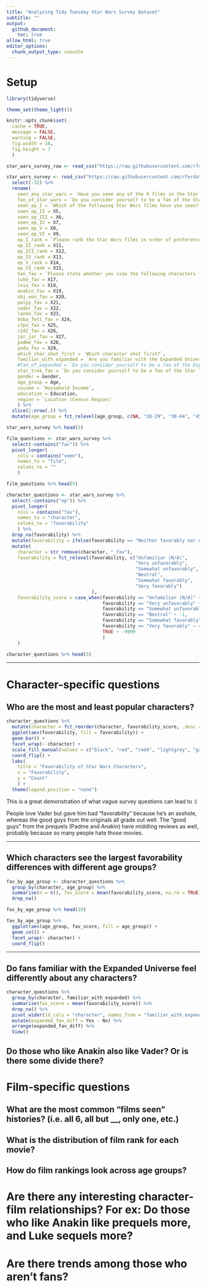 ```yaml
---
title: "Analyzing Tidy Tuesday Star Wars Survey Dataset"
subtitle: ""
output:
  github_document:
    toc: true
allow_html: true
editor_options:
  chunk_output_type: console
---
```


# Setup

```r

library(tidyverse)

theme_set(theme_light())

knitr::opts_chunk$set(
  cache = TRUE,
  message = FALSE, 
  warning = FALSE, 
  fig.width = 10, 
  fig.height = 7
  )

```

```r

star_wars_survey_raw <- read_csv("https://raw.githubusercontent.com/rfordatascience/tidytuesday/master/data/2018/2018-05-14/week7_starwars.csv")

star_wars_survey <- read_csv("https://raw.githubusercontent.com/rfordatascience/tidytuesday/master/data/2018/2018-05-14/week7_starwars.csv") %>%
  select(-32) %>% 
  rename(
    seen_any_star_wars = `Have you seen any of the 6 films in the Star Wars franchise?`,
    fan_of_star_wars = `Do you consider yourself to be a fan of the Star Wars film franchise?`,
    seen_ep_I = `Which of the following Star Wars films have you seen? Please select all that apply.`,
    seen_ep_II = X5,
    seen_ep_III = X6,
    seen_ep_IV = X7,
    seen_ep_V = X8,
    seen_ep_VI = X9,
    ep_I_rank = `Please rank the Star Wars films in order of preference with 1 being your favorite film in the franchise and 6 being your least favorite film.`,
    ep_II_rank = X11,
    ep_III_rank = X12,
    ep_IV_rank = X13,
    ep_V_rank = X14,
    ep_VI_rank = X15,
    han_fav = `Please state whether you view the following characters favorably, unfavorably, or are unfamiliar with him/her.`,
    luke_fav = X17,
    leia_fav = X18,
    anakin_fav = X19,
    obi_won_fav = X20,
    palpy_fav = X21,
    vader_fav = X22,
    lando_fav = X23,
    boba_fett_fav = X24,
    c3po_fav = X25,
    r2d2_fav = X26,
    jar_jar_fav = X27,
    padme_fav = X28,
    yoda_fav = X29,
    which_char_shot_first = `Which character shot first?`,
    familiar_with_expanded = `Are you familiar with the Expanded Universe?`,
    #fan_of_expanded = `Do you consider yourself to be a fan of the Expanded Universe?\u008c\xe6`,
    star_trek_fan = `Do you consider yourself to be a fan of the Star Trek franchise?`,
    gender = Gender,
    age_group = Age,
    income = `Household Income`,
    education = Education,
    region = `Location (Census Region)`
    ) %>% 
  slice(2:nrow(.)) %>% 
  mutate(age_group = fct_relevel(age_group, c(NA, "18-29", "30-44", "45-60", "> 60")))

star_wars_survey %>% head(5)

```

```r

film_questions <- star_wars_survey %>% 
  select(-contains("fav")) %>% 
  pivot_longer(
    cols = contains("seen"),
    names_to = "film",
    values_to = ""
    )

film_questions %>% head(5)

```

```r

character_questions <- star_wars_survey %>%  
  select(-contains("ep")) %>% 
  pivot_longer(
    cols = contains("fav"),
    names_to = "character", 
    values_to = "favorability"
    ) %>%
  drop_na(favorability) %>% 
  mutate(favorability = ifelse(favorability == "Neither favorably nor unfavorably (neutral)", "Neutral", favorability)) %>% 
  mutate(
    character = str_remove(character, "_fav"),
    favorability = fct_relevel(favorability, c("Unfamiliar (N/A)", 
                                               "Very unfavorably", 
                                               "Somewhat unfavorably", 
                                               "Neutral", 
                                               "Somewhat favorably",
                                               "Very favorably")
                               ),
    favorability_score = case_when(favorability == "Unfamiliar (N/A)" ~ 0,
                                   favorability == "Very unfavorably" ~ -3,
                                   favorability == "Somewhat unfavorably" ~ -2,
                                   favorability == "Neutral" ~ -1,
                                   favorability == "Somewhat favorably" ~ 2,
                                   favorability == "Very favorably" ~ 4,
                                   TRUE ~ -9999
                                   )
    )

character_questions %>% head(5)

```

----------

# Character-specific questions

## Who are the most and least popular characters?
```r

character_questions %>% 
  mutate(character = fct_reorder(character, favorability_score, .desc = TRUE)) %>% 
  ggplot(aes(favorability, fill = favorability)) +
  geom_bar() +
  facet_wrap(~ character) +
  scale_fill_manual(values = c("black", "red", "red4", "lightgrey", "green4", "green")) +
  coord_flip() +
  labs(
    title = "Favorability of Star Wars Characters",
    x = "Favorability",
    y = "Count"
    ) +
  theme(legend.position = "none")

```

This is a great demonstration of what vague survey questions can lead to :) 

People love Vader but gave him bad "favorability" because he's an asshole, whereas the good guys from the originals all grade out well. The "good guys" from the prequels (Padme and Anakin) have middling reviews as well, probably because so many people hate those movies.

----------

## Which characters see the largest favorability differences with different age groups?

```r

fav_by_age_group <- character_questions %>% 
  group_by(character, age_group) %>% 
  summarise(n = n(), fav_score = mean(favorability_score, na.rm = TRUE)) %>% 
  drop_na()

fav_by_age_group %>% head(10)

```

```r

fav_by_age_group %>%
  ggplot(aes(age_group, fav_score, fill = age_group)) +
  geom_col() +
  facet_wrap(~ character) +
  coord_flip()

```

----------

## Do fans familiar with the Expanded Universe feel differently about any characters?

```r

character_questions %>% 
  group_by(character, familiar_with_expanded) %>% 
  summarise(fav_score = mean(favorability_score)) %>% 
  drop_na() %>% 
  pivot_wider(id_cols = "character", names_from = "familiar_with_expanded", values_from = "fav_score") %>% 
  mutate(expanded_fav_diff = Yes - No) %>% 
  arrange(expanded_fav_diff) %>% 
  View()

```


## Do those who like Anakin also like Vader? Or is there some divide there?


# Film-specific questions

## What are the most common "films seen" histories? (i.e. all 6, all but __, only one, etc.)

## What is the distribution of film rank for each movie?

## How do film rankings look across age groups?




# Are there any interesting character-film relationships? For ex: Do those who like Anakin like prequels more, and Luke sequels more?

# Are there trends among those who aren't fans?



